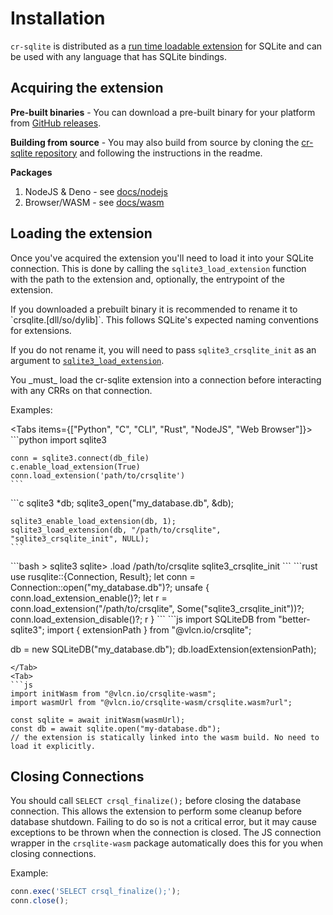 
# Installation

`cr-sqlite` is distributed as a [run time loadable extension](https://www.sqlite.org/loadext.html) for SQLite and can be used with any language that has SQLite bindings.

## Acquiring the extension

**Pre-built binaries** - You can download a pre-built binary for your platform from [GitHub releases](https://github.com/vlcn-io/cr-sqlite/releases).

**Building from source** - You may also build from source by cloning the [cr-sqlite repository](https://github.com/vlcn-io/cr-sqlite) and following the instructions in the readme.

**Packages**

1. NodeJS & Deno - see [docs/nodejs](../js/nodejs)
2. Browser/WASM - see [docs/wasm](../js/wasm)

## Loading the extension

Once you've acquired the extension you'll need to load it into your SQLite connection. This is done by calling the `sqlite3_load_extension` function with the path to the extension and, optionally, the entrypoint of the extension.


<Callout emoji="👾">
  If you downloaded a prebuilt binary it is recommended to rename it to `crsqlite.[dll/so/dylib]`. This follows SQLite's expected naming conventions for extensions.
  
  If you do not rename it, you will need to pass `sqlite3_crsqlite_init` as an argument to [`sqlite3_load_extension`](https://www.sqlite.org/c3ref/load_extension.html).
</Callout>


<Callout emoji="👾">
  You _must_ load the cr-sqlite extension into a connection before
  interacting with any CRRs on that connection.
</Callout>

Examples:

<Tabs items={["Python", "C", "CLI", "Rust", "NodeJS", "Web Browser"]}>
  <Tab>
    ```python
    import sqlite3

    conn = sqlite3.connect(db_file)
    c.enable_load_extension(True)
    conn.load_extension('path/to/crsqlite')
    ```
  </Tab>
  <Tab>
    ```c
    sqlite3 *db;
    sqlite3_open("my_database.db", &db);
    
    sqlite3_enable_load_extension(db, 1);
    sqlite3_load_extension(db, "/path/to/crsqlite", "sqlite3_crsqlite_init", NULL);
    ```
  </Tab>
  <Tab>
  ```bash
  > sqlite3
  sqlite> .load /path/to/crsqlite sqlite3_crsqlite_init
  ```
  </Tab>
  <Tab>
  ```rust
  use rusqlite::{Connection, Result};
  let conn = Connection::open("my_database.db")?;
  unsafe {
    conn.load_extension_enable()?;
    let r = conn.load_extension("/path/to/crsqlite", Some("sqlite3_crsqlite_init"))?;
    conn.load_extension_disable()?;
    r
  }
  ```
  </Tab>
  <Tab>
  ```js
  import SQLiteDB from "better-sqlite3";
  import { extensionPath } from "@vlcn.io/crsqlite";

  db = new SQLiteDB("my_database.db");
  db.loadExtension(extensionPath);
  ```
  </Tab>
  <Tab>
  ```js
  import initWasm from "@vlcn.io/crsqlite-wasm";
  import wasmUrl from "@vlcn.io/crsqlite-wasm/crsqlite.wasm?url";

  const sqlite = await initWasm(wasmUrl);
  const db = await sqlite.open("my-database.db");
  // the extension is statically linked into the wasm build. No need to load it explicitly.
  ```
  </Tab>
</Tabs>

## Closing Connections

You should call `SELECT crsql_finalize();` before closing the database connection. This allows the extension to perform some cleanup before database shutdown. Failing to do so is not a critical error, but it may cause exceptions to be thrown when the connection is closed. The JS connection wrapper in the `crsqlite-wasm` package automatically does this for you when closing connections.

Example:

```js
conn.exec('SELECT crsql_finalize();');
conn.close();
```
